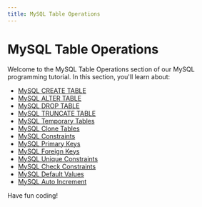 ```yaml
---
title: MySQL Table Operations
---
```


# MySQL Table Operations

Welcome to the MySQL Table Operations section of our MySQL programming tutorial. In this section, you'll learn about:

- [MySQL CREATE TABLE](./0-mysql-create-table.mdx)
- [MySQL ALTER TABLE](./1-mysql-alter-table.mdx)
- [MySQL DROP TABLE](./2-mysql-drop-table.mdx)
- [MySQL TRUNCATE TABLE](./3-mysql-truncate-table.mdx)
- [MySQL Temporary Tables](./4-mysql-temporary-tables.mdx)
- [MySQL Clone Tables](./5-mysql-clone-tables.mdx)
- [MySQL Constraints](./6-mysql-constraints.mdx)
- [MySQL Primary Keys](./7-mysql-primary-keys.mdx)
- [MySQL Foreign Keys](./8-mysql-foreign-keys.mdx)
- [MySQL Unique Constraints](./9-mysql-unique-constraints.mdx)
- [MySQL Check Constraints](./10-mysql-check-constraints.mdx)
- [MySQL Default Values](./11-mysql-default-values.mdx)
- [MySQL Auto Increment](./12-mysql-auto-increment.mdx)

Have fun coding!